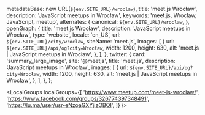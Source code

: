 
  metadataBase: new URL(`${env.SITE_URL}/wroclaw`),
  title: 'meet.js Wrocław',
  description: 'JavaScript meetups in Wrocław',
  keywords: 'meet.js, Wrocław, JavaScript, meetup',
  alternates: {
    canonical: `${env.SITE_URL}/wroclaw`,
  },
  openGraph: {
    title: 'meet.js Wrocław',
    description: 'JavaScript meetups in Wrocław',
    type: 'website',
    locale: 'en_US',
    url: `${env.SITE_URL}/city/wroclaw`,
    siteName: 'meet.js',
    images: [
      {
        url: `${env.SITE_URL}/api/og?city=Wrocław`,
        width: 1200,
        height: 630,
        alt: 'meet.js | JavaScript meetups in Wrocław',
      },
    ],
  },
  twitter: {
    card: 'summary_large_image',
    site: '@meetjs',
    title: 'meet.js',
    description: 'JavaScript meetups in Wrocław',
    images: [
      {
        url: `${env.SITE_URL}/api/og?city=Wrocław`,
        width: 1200,
        height: 630,
        alt: 'meet.js | JavaScript meetups in Wrocław',
      },
    ],
  },
};

<CityBanner city="Wrocław" background="/city/wroclaw/cover.jpeg" />

<EventSection city="Wrocław" />

<LocalGroups
  localGroups={[
    'https://www.meetup.com/meet-js-wroclaw/',
    'https://www.facebook.com/groups/326774397348491',
    'https://lu.ma/user/usr-eNzoaGXYjizOBQI',
  ]}
/>

<FAQ questions={WroclawFAQ} />

<Organizers city="Wrocław" organizers={WroclawOrganizers} />

<CityEmail email="wroclaw@meetjs.pl" />
